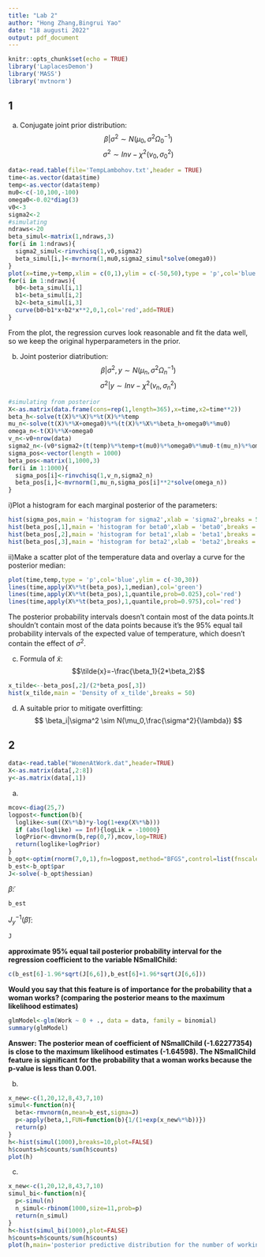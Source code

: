 ---
title: "Lab 2"
author: "Hong Zhang,Bingrui Yao"
date: "18 augusti 2022"
output: pdf_document
---

```{r setup, include=FALSE}
knitr::opts_chunk$set(echo = TRUE)
library('LaplacesDemon')
library('MASS')
library('mvtnorm')
```

## 1
a)
Conjugate joint prior distribution:
$$ \beta|\sigma^2 \sim N(\mu_0,\sigma^2\Omega_0^{-1})$$
$$ \sigma^2 \sim Inv-\chi^2(v_0,\sigma_0^2)$$
```{r}
data<-read.table(file='TempLambohov.txt',header = TRUE)
time<-as.vector(data$time)
temp<-as.vector(data$temp)
mu0<-c(-10,100,-100)
omega0<-0.02*diag(3)
v0<-3
sigma2<-2
#simulating
ndraws<-20
beta_simul<-matrix(1,ndraws,3)
for(i in 1:ndraws){
  sigma2_simul<-rinvchisq(1,v0,sigma2)
  beta_simul[i,]<-mvrnorm(1,mu0,sigma2_simul*solve(omega0))
}
plot(x=time,y=temp,xlim = c(0,1),ylim = c(-50,50),type = 'p',col='blue',main = 'mu=(-10,100,-100)')
for(i in 1:ndraws){
  b0<-beta_simul[i,1]
  b1<-beta_simul[i,2]
  b2<-beta_simul[i,3]
  curve(b0+b1*x+b2*x**2,0,1,col='red',add=TRUE)
}
```
From the plot, the regression curves look reasonable and fit the data well, so we keep the original hyperparameters in the prior.

b)
Joint posterior diatribution:
$$ \beta|\sigma^2,y \sim N(\mu_n,\sigma^2\Omega_n^{-1})$$
$$ \sigma^2|y \sim Inv-\chi^2(v_n,\sigma_n^2)$$
```{r}
#simulating from posterior
X<-as.matrix(data.frame(cons=rep(1,length=365),x=time,x2=time**2))
beta_h<-solve(t(X)%*%X)%*%t(X)%*%temp
mu_n<-solve(t(X)%*%X+omega0)%*%(t(X)%*%X%*%beta_h+omega0%*%mu0)
omega_n<-t(X)%*%X+omega0
v_n<-v0+nrow(data)
sigma2_n<-(v0*sigma2+(t(temp)%*%temp+t(mu0)%*%omega0%*%mu0-t(mu_n)%*%omega_n%*%mu_n))/v_n
sigma_pos<-vector(length = 1000)
beta_pos<-matrix(1,1000,3)
for(i in 1:1000){
  sigma_pos[i]<-rinvchisq(1,v_n,sigma2_n)
  beta_pos[i,]<-mvrnorm(1,mu_n,sigma_pos[i]**2*solve(omega_n))
}
```
i)Plot a histogram for each marginal posterior of the parameters:
```{r}
hist(sigma_pos,main = 'histogram for sigma2',xlab = 'sigma2',breaks = 50)
hist(beta_pos[,1],main = 'histogram for beta0',xlab = 'beta0',breaks = 50)
hist(beta_pos[,2],main = 'histogram for beta1',xlab = 'beta1',breaks = 50)
hist(beta_pos[,3],main = 'histogram for beta2',xlab = 'beta2',breaks = 50)
```
ii)Make a scatter plot of the temperature data and overlay a curve for the posterior median:
```{r}
plot(time,temp,type = 'p',col='blue',ylim = c(-30,30))
lines(time,apply(X%*%t(beta_pos),1,median),col='green')
lines(time,apply(X%*%t(beta_pos),1,quantile,prob=0.025),col='red')
lines(time,apply(X%*%t(beta_pos),1,quantile,prob=0.975),col='red')
```
The posterior probability intervals doesn't contain most of the data points.It shouldn't contain most of the data points because it's the 95% equal tail probability intervals of the expected value of temperature, which doesn't contain the effect of $\sigma^2$.

c)
Formula of $\tilde{x}$:
$$\tilde{x}=-\frac{\beta_1}{2*\beta_2}$$
```{r}
x_tilde<--beta_pos[,2]/(2*beta_pos[,3])
hist(x_tilde,main = 'Density of x_tilde',breaks = 50)
```
d)
A suitable prior to mitigate overfitting:
$$
\beta_i|\sigma^2 \sim N(\mu_0,\frac{\sigma^2}{\lambda})
$$

## 2
```{r include=FALSE}
data<-read.table("WomenAtWork.dat",header=TRUE)
X<-as.matrix(data[,2:8])
y<-as.matrix(data[,1])
```
a)
```{r}
mcov<-diag(25,7)
logpost<-function(b){
  loglike<-sum((X%*%b)*y-log(1+exp(X%*%b)))
  if (abs(loglike) == Inf){logLik = -10000}
  logPrior<-dmvnorm(b,rep(0,7),mcov,log=TRUE)
  return(loglike+logPrior)
}
b_opt<-optim(rnorm(7,0,1),fn=logpost,method="BFGS",control=list(fnscale=-1),hessian=TRUE)
b_est<-b_opt$par
J<-solve(-b_opt$hessian)
```
$\tilde{\beta}$:
```{r,echo=FALSE}
b_est
```
$J_y^{-1}(\tilde{\beta})$:
```{r,echo=FALSE}
J
```

**approximate 95% equal tail posterior probability interval for the regression coefficient to the variable NSmallChild:**
```{r}
c(b_est[6]-1.96*sqrt(J[6,6]),b_est[6]+1.96*sqrt(J[6,6]))
```

**Would you say that this feature is of importance for the probability that a woman works? (comparing the posterior means to the maximum likelihood estimates)**
```{r}
glmModel<-glm(Work ~ 0 + ., data = data, family = binomial)
summary(glmModel)
```

**Answer: The posterior mean of coefficient of NSmallChild (-1.62277354) is close to the maximum likelihood estimates (-1.64598). The NSmallChild feature is significant for the probability that a woman works because the p-value is less than 0.001.**

b)
```{r}
x_new<-c(1,20,12,8,43,7,10)
simul<-function(n){
  beta<-rmvnorm(n,mean=b_est,sigma=J)
  p<-apply(beta,1,FUN=function(b){1/(1+exp(x_new%*%b))})
  return(p)
}
h<-hist(simul(1000),breaks=10,plot=FALSE)
h$counts=h$counts/sum(h$counts)
plot(h)
```

c)
```{r}
x_new<-c(1,20,12,8,43,7,10)
simul_bi<-function(n){
  p<-simul(n)
  n_simul<-rbinom(1000,size=11,prob=p)
  return(n_simul)
}
h<-hist(simul_bi(1000),plot=FALSE)
h$counts=h$counts/sum(h$counts)
plot(h,main='posterior predictive distribution for the number of working women')
```
